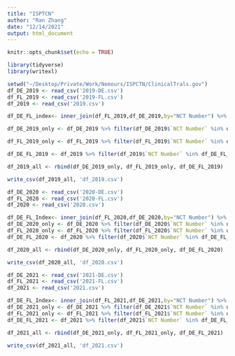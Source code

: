 ```yaml
---
title: "ISPTCN"
author: "Ran Zhang"
date: "12/14/2021"
output: html_document
---
```


```r
knitr::opts_chunk$set(echo = TRUE)
```

```r
library(tidyverse)
library(writexl)
```


```r
setwd("~/Desktop/Private/Work/Nemours/ISPCTN/ClinicalTrals.gov")
df_DE_2019 <- read_csv('2019-DE.csv')
df_FL_2019 <- read_csv('2019-FL.csv')
df_2019 <- read_csv('2019.csv')
```

```r
df_DE_FL_index<- inner_join(df_FL_2019,df_DE_2019,by="NCT Number") %>% select(`NCT Number`)
```

```r
df_DE_2019_only <- df_DE_2019 %>% filter(df_DE_2019$`NCT Number` %in% df_DE_FL_Index$`NCT Number` == FALSE)
```

```r
df_FL_2019_only <- df_FL_2019 %>% filter(df_FL_2019$`NCT Number` %in% df_DE_FL_Index$`NCT Number` == FALSE)
```

```r
df_DE_FL_2019 <- df_2019 %>% filter(df_2019$`NCT Number` %in% df_DE_FL_Index$`NCT Number` == TRUE) 
```

```r
df_2019_all <- rbind(df_DE_2019_only, df_FL_2019_only, df_DE_FL_2019)
```

```r
write_csv(df_2019_all, 'df_2019.csv')
```


```r
df_DE_2020 <- read_csv('2020-DE.csv')
df_FL_2020 <- read_csv('2020-FL.csv')
df_2020 <- read_csv('2020.csv')
```

```r
df_DE_FL_Index<- inner_join(df_FL_2020,df_DE_2020,by="NCT Number") %>% select(`NCT Number`)
df_DE_2020_only <- df_DE_2020 %>% filter(df_DE_2020$`NCT Number` %in% df_DE_FL_Index$`NCT Number` == FALSE)
df_FL_2020_only <- df_FL_2020 %>% filter(df_FL_2020$`NCT Number` %in% df_DE_FL_Index$`NCT Number` == FALSE)
df_DE_FL_2020 <- df_2020 %>% filter(df_2020$`NCT Number` %in% df_DE_FL_Index$`NCT Number` == TRUE) 
```

```r
df_2020_all <- rbind(df_DE_2020_only, df_FL_2020_only, df_DE_FL_2020)
```

```r
write_csv(df_2020_all, 'df_2020.csv')
```



```r
df_DE_2021 <- read_csv('2021-DE.csv')
df_FL_2021 <- read_csv('2021-FL.csv')
df_2021 <- read_csv('2021.csv')
```

```r
df_DE_FL_Index<- inner_join(df_FL_2021,df_DE_2021,by="NCT Number") %>% select(`NCT Number`)
df_DE_2021_only <- df_DE_2021 %>% filter(df_DE_2021$`NCT Number` %in% df_DE_FL_Index$`NCT Number` == FALSE)
df_FL_2021_only <- df_FL_2021 %>% filter(df_FL_2021$`NCT Number` %in% df_DE_FL_Index$`NCT Number` == FALSE)
df_DE_FL_2021 <- df_2021 %>% filter(df_2021$`NCT Number` %in% df_DE_FL_Index$`NCT Number` == TRUE) 
```

```r
df_2021_all <- rbind(df_DE_2021_only, df_FL_2021_only, df_DE_FL_2021)
```

```r
write_csv(df_2021_all, 'df_2021.csv')
```

